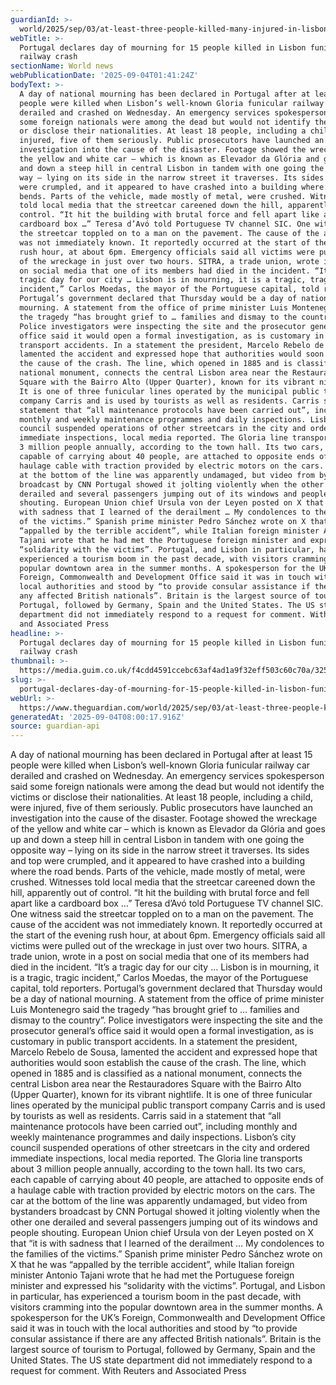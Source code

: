 ```yaml
---
guardianId: >-
  world/2025/sep/03/at-least-three-people-killed-many-injured-in-lisbon-funicular-crash
webTitle: >-
  Portugal declares day of mourning for 15 people killed in Lisbon funicular
  railway crash
sectionName: World news
webPublicationDate: '2025-09-04T01:41:24Z'
bodyText: >-
  A day of national mourning has been declared in Portugal after at least 15
  people were killed when Lisbon’s well-known Gloria funicular railway car
  derailed and crashed on Wednesday. An emergency services spokesperson said
  some foreign nationals were among the dead but would not identify the victims
  or disclose their nationalities. At least 18 people, including a child, were
  injured, five of them seriously. Public prosecutors have launched an
  investigation into the cause of the disaster. Footage showed the wreckage of
  the yellow and white car – which is known as Elevador da Glória and goes up
  and down a steep hill in central Lisbon in tandem with one going the opposite
  way – lying on its side in the narrow street it traverses. Its sides and top
  were crumpled, and it appeared to have crashed into a building where the road
  bends. Parts of the vehicle, made mostly of metal, were crushed. Witnesses
  told local media that the streetcar careened down the hill, apparently out of
  control. “It hit the building with brutal force and fell apart like a
  cardboard box …” Teresa d’Avó told Portuguese TV channel SIC. One witness said
  the streetcar toppled on to a man on the pavement. The cause of the accident
  was not immediately known. It reportedly occurred at the start of the evening
  rush hour, at about 6pm. Emergency officials said all victims were pulled out
  of the wreckage in just over two hours. SITRA, a trade union, wrote in a post
  on social media that one of its members had died in the incident. “It’s a
  tragic day for our city … Lisbon is in mourning, it is a tragic, tragic
  incident,” Carlos Moedas, the mayor of the Portuguese capital, told reporters.
  Portugal’s government declared that Thursday would be a day of national
  mourning. A statement from the office of prime minister Luis Montenegro said
  the tragedy “has brought grief to … families and dismay to the country”.
  Police investigators were inspecting the site and the prosecutor general’s
  office said it would open a formal investigation, as is customary in public
  transport accidents. In a statement the president, Marcelo Rebelo de Sousa,
  lamented the accident and expressed hope that authorities would soon establish
  the cause of the crash. The line, which opened in 1885 and is classified as a
  national monument, connects the central Lisbon area near the Restauradores
  Square with the Bairro Alto (Upper Quarter), known for its vibrant nightlife.
  It is one of three funicular lines operated by the municipal public transport
  company Carris and is used by tourists as well as residents. Carris said in a
  statement that “all maintenance protocols have been carried out”, including
  monthly and weekly maintenance programmes and daily inspections. Lisbon’s city
  council suspended operations of other streetcars in the city and ordered
  immediate inspections, local media reported. The Gloria line transports about
  3 million people annually, according to the town hall. Its two cars, each
  capable of carrying about 40 people, are attached to opposite ends of a
  haulage cable with traction provided by electric motors on the cars. The car
  at the bottom of the line was apparently undamaged, but video from bystanders
  broadcast by CNN Portugal showed it jolting violently when the other one
  derailed and several passengers jumping out of its windows and people
  shouting. European Union chief Ursula von der Leyen posted on X that “it is
  with sadness that I learned of the derailment … My condolences to the families
  of the victims.” Spanish prime minister Pedro Sánchez wrote on X that he was
  “appalled by the terrible accident”, while Italian foreign minister Antonio
  Tajani wrote that he had met the Portuguese foreign minister and expressed his
  “solidarity with the victims”. Portugal, and Lisbon in particular, has
  experienced a tourism boom in the past decade, with visitors cramming into the
  popular downtown area in the summer months. A spokesperson for the UK’s
  Foreign, Commonwealth and Development Office said it was in touch with the
  local authorities and stood by “to provide consular assistance if there are
  any affected British nationals”. Britain is the largest source of tourism to
  Portugal, followed by Germany, Spain and the United States. The US state
  department did not immediately respond to a request for comment. With Reuters
  and Associated Press
headline: >-
  Portugal declares day of mourning for 15 people killed in Lisbon funicular
  railway crash
thumbnail: >-
  https://media.guim.co.uk/f4cdd4591ccebc63af4ad1a9f32eff503c60c70a/325_0_2615_2093/500.jpg
slug: >-
  portugal-declares-day-of-mourning-for-15-people-killed-in-lisbon-funicular-railway-crash
webUrl: >-
  https://www.theguardian.com/world/2025/sep/03/at-least-three-people-killed-many-injured-in-lisbon-funicular-crash
generatedAt: '2025-09-04T08:00:17.916Z'
source: guardian-api
---
```

A day of national mourning has been declared in Portugal after at least 15 people were killed when Lisbon’s well-known Gloria funicular railway car derailed and crashed on Wednesday. An emergency services spokesperson said some foreign nationals were among the dead but would not identify the victims or disclose their nationalities. At least 18 people, including a child, were injured, five of them seriously. Public prosecutors have launched an investigation into the cause of the disaster. Footage showed the wreckage of the yellow and white car – which is known as Elevador da Glória and goes up and down a steep hill in central Lisbon in tandem with one going the opposite way – lying on its side in the narrow street it traverses. Its sides and top were crumpled, and it appeared to have crashed into a building where the road bends. Parts of the vehicle, made mostly of metal, were crushed. Witnesses told local media that the streetcar careened down the hill, apparently out of control. “It hit the building with brutal force and fell apart like a cardboard box …” Teresa d’Avó told Portuguese TV channel SIC. One witness said the streetcar toppled on to a man on the pavement. The cause of the accident was not immediately known. It reportedly occurred at the start of the evening rush hour, at about 6pm. Emergency officials said all victims were pulled out of the wreckage in just over two hours. SITRA, a trade union, wrote in a post on social media that one of its members had died in the incident. “It’s a tragic day for our city … Lisbon is in mourning, it is a tragic, tragic incident,” Carlos Moedas, the mayor of the Portuguese capital, told reporters. Portugal’s government declared that Thursday would be a day of national mourning. A statement from the office of prime minister Luis Montenegro said the tragedy “has brought grief to … families and dismay to the country”. Police investigators were inspecting the site and the prosecutor general’s office said it would open a formal investigation, as is customary in public transport accidents. In a statement the president, Marcelo Rebelo de Sousa, lamented the accident and expressed hope that authorities would soon establish the cause of the crash. The line, which opened in 1885 and is classified as a national monument, connects the central Lisbon area near the Restauradores Square with the Bairro Alto (Upper Quarter), known for its vibrant nightlife. It is one of three funicular lines operated by the municipal public transport company Carris and is used by tourists as well as residents. Carris said in a statement that “all maintenance protocols have been carried out”, including monthly and weekly maintenance programmes and daily inspections. Lisbon’s city council suspended operations of other streetcars in the city and ordered immediate inspections, local media reported. The Gloria line transports about 3 million people annually, according to the town hall. Its two cars, each capable of carrying about 40 people, are attached to opposite ends of a haulage cable with traction provided by electric motors on the cars. The car at the bottom of the line was apparently undamaged, but video from bystanders broadcast by CNN Portugal showed it jolting violently when the other one derailed and several passengers jumping out of its windows and people shouting. European Union chief Ursula von der Leyen posted on X that “it is with sadness that I learned of the derailment … My condolences to the families of the victims.” Spanish prime minister Pedro Sánchez wrote on X that he was “appalled by the terrible accident”, while Italian foreign minister Antonio Tajani wrote that he had met the Portuguese foreign minister and expressed his “solidarity with the victims”. Portugal, and Lisbon in particular, has experienced a tourism boom in the past decade, with visitors cramming into the popular downtown area in the summer months. A spokesperson for the UK’s Foreign, Commonwealth and Development Office said it was in touch with the local authorities and stood by “to provide consular assistance if there are any affected British nationals”. Britain is the largest source of tourism to Portugal, followed by Germany, Spain and the United States. The US state department did not immediately respond to a request for comment. With Reuters and Associated Press

